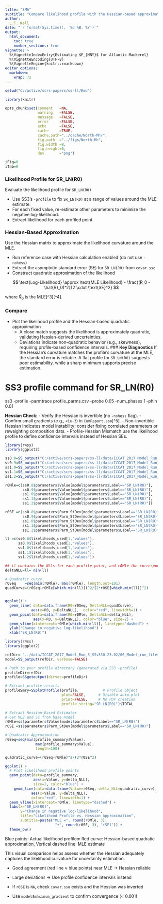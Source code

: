 ```yaml
---
title: "SMA"
subtitle: "Compare likelihood profile with the Hessian-based approximation for `SR_LN(R0)`"
author: 
  L.T. Kell
date: "`r format(Sys.time(), '%d %B, %Y')`"
output: 
  html_document:
    toc: true
    number_sections: true
vignette: >
  %\VignetteIndexEntry{Estimating $F_{MNY}$ for Atlantic Mackerel}
  %\VignetteEncoding{UTF-8}
  %\VignetteEngine{knitr::rmarkdown}
editor_options: 
  markdown: 
    wrap: 72
---
```



```r
setwd("C:/active/scrs-papers/ss-ll/Rmd")
```


```r
library(knitr)

opts_chunk$set(comment   =NA, 
               warning   =FALSE, 
               message   =FALSE, 
               error     =FALSE, 
               echo      =FALSE, 
               cache     =TRUE, 
               cache.path="../cache/North-Mh/",
               fig.path  ="../figs/North-Mh",
               fig.width =8,
               fig.height=6,
               dev       ="png")

iFig=0
iTab=0
```



### **Likelihood Profile for SR_LN(R0)**

Evaluate the likelihood profile for `SR_LN(R0)` 

- Use SS3's `-profile` to fix `SR_LN(R0)` at a range of values around the MLE estimate.
- For each fixed value, re-estimate other parameters to minimize the negative log-likelihood.
- Extract likelihood for each profiled point.


### **Hessian-Based Approximation**

Use the Hessian matrix to approximate the likelihood curvature around the MLE.

- Run reference case with Hessian calculation enabled (do not use `-nohess`)
- Extract the asymptotic standard error (SE) for `SR_LN(R0)` from `covar.sso`
- Construct  quadratic approximation of the likelihood

$$
\text{Log-Likelihood} \approx \text{MLE Likelihood} - \frac{(R_0 - \hat{R}_0)^2}{2 \cdot \text{SE}^2}
$$

where $\hat{R}_0$ is the MLE[^3][^4].


### **Compare**

- Plot the likelihood profile  and the Hessian-based quadratic approximation 
    - A close match suggests the likelihood is approximately quadratic, validating Hessian-derived uncertainties.
    - Deviations indicate non-quadratic behavior (e.g., skewness), requiring profile-based confidence intervals.
### **Key Diagnostics**
If the Hessian’s curvature matches the profile’s curvature at the MLE, the standard error is reliable.
A flat profile for `SR_LN(R0)` suggests poor estimability, while a sharp minimum supports precise estimation.


# SS3 profile command for SR_LN(R0)

ss3 -profile -parmtrace profile_parms.csv -probe 0.05 -num_phases 1 -phin 0.01


**Hessian Check**:
    - Verify the Hessian is invertible (no `-nohess` flag).
    - Confirm small gradients (e.g., `<1e-3`) in `CumReport.sso`[^5].
    - Non-invertible Hessian Indicates model instability; consider fixing correlated parameters or reweighting composition data.
    - Profile-Hessian Mismatch use the likelihood profile to define confidence intervals instead of Hessian SEs.

```r
library(r4ss)
library(ggplot2)

ss0.8=SS_output("C:/active/scrs-papers/ss-ll/data/ICCAT_2017_Model_Run_3_SSv330.23.02/00_Model_run_files/1/1/0.8")
ss0.9=SS_output("C:/active/scrs-papers/ss-ll/data/ICCAT_2017_Model_Run_3_SSv330.23.02/00_Model_run_files/1/1/0.9")
ss1.0=SS_output("C:/active/scrs-papers/ss-ll/data/ICCAT_2017_Model_Run_3_SSv330.23.02/00_Model_run_files/1/1")
ss1.1=SS_output("C:/active/scrs-papers/ss-ll/data/ICCAT_2017_Model_Run_3_SSv330.23.02/00_Model_run_files/1/1/1.1")
ss1.2=SS_output("C:/active/scrs-papers/ss-ll/data/ICCAT_2017_Model_Run_3_SSv330.23.02/00_Model_run_files/1/1/1.2")

r0Mle=c(ss0.8$parameters$Value[model$parameters$Label=="SR_LN(R0)"],
        ss0.9$parameters$Value[model$parameters$Label=="SR_LN(R0)"],
        ss1.0$parameters$Value[model$parameters$Label=="SR_LN(R0)"],
        ss1.1$parameters$Value[model$parameters$Label=="SR_LN(R0)"],
        ss1.2$parameters$Value[model$parameters$Label=="SR_LN(R0)"])

r0SE =c(ss0.8$parameters$Parm_StDev[model$parameters$Label=="SR_LN(R0)"],
        ss0.9$parameters$Parm_StDev[model$parameters$Label=="SR_LN(R0)"],
        ss1.0$parameters$Parm_StDev[model$parameters$Label=="SR_LN(R0)"],
        ss1.1$parameters$Parm_StDev[model$parameters$Label=="SR_LN(R0)"],
        ss1.2$parameters$Parm_StDev[model$parameters$Label=="SR_LN(R0)"])

ll =c(ss0.8$likelihoods_used[1,"values"],
      ss0.9$likelihoods_used[1,"values"],
      ss1.0$likelihoods_used[1,"values"],
      ss1.1$likelihoods_used[1,"values"],
      ss1.2$likelihoods_used[1,"values"])

## ll contains the NLLs for each profile point, and r0Mle the corresponding R0 values
deltaNLL=ll= min(ll)

# Quadratic curve
r0Seq    =seq(min(r0Mle), max(r0Mle), length.out=101)
quadCurve=(r0Seq-r0Mle[which.min(ll)])^2/(2*r0SE[which.min(ll)]^2)


ggplot() +
  geom_line( data=data.frame(R0=r0Seq, DeltaNLL=quadCurve),
            aes(x=R0, y=DeltaNLL),  color="red", linewidth=1) +
  geom_point(data=data.frame(R0=r0Mle, DeltaNLL=delta_NLL),
             aes(x=R0, y=DeltaNLL), color="blue", size=2) +
  geom_vline(xintercept=r0Mle[which.min(ll)], linetype="dashed") +
  ylab("Change in negative log-likelihood") +
  xlab("SR_LN(R0)")
```


```r
library(r4ss)
library(ggplot2)

refDir= "../data/ICCAT_2017_Model_Run_3_SSv330.23.02/00_Model_run_files/profile" 
model=SS_output(refDir, verbose=FALSE)

# Path to your profile directory (generated via SS3 -profile)
profileDir=refDir
profile=SSgetoutput(dirvec=profileDir)

# Extract profile results
profileSmry=SSplotProfile(profile,           # Profile object
                          plot=FALSE,      # Disable auto-plot
                          print=FALSE,     # No PDF creation
                          profile.string="SR_LN(R0)")$TOTAL

# Extract Hessian-Based Estimates
# Get MLE and SE from base model
r0Mle=ss$parameters$Value[model$parameters$Label=="SR_LN(R0)"]
r0SE =ss$parameters$Parm_StDev[model$parameters$Label=="SR_LN(R0)"]

# Quadratic Approximation
r0Seq=seq(min(profile_summary$Value), 
              max(profile_summary$Value), 
              length=100)

quadratic_curve=(r0Seq-r0Mle)^2/(2*r0SE^2)

ggplot() +
  # Plot likelihood profile points
  geom_point(data=profile_summary,
             aes(x=Value, y=delta_NLL),
             size=2, color="blue") +
    geom_line(data=data.frame(Value=r0Seq, delta_NLL=quadratic_curve),
            aes(x=Value, y=delta_NLL),
            color="red", linewidth=1) +
  geom_vline(xintercept=r0Mle, linetype="dashed") +
  labs(x="SR_LN(R0)", 
       y="Change in negative log-likelihood",
       title="Likelihood Profile vs. Hessian Approximation",
       subtitle=paste("MLE =", round(r0Mle, 3), 
                       "±", round(r0SE, 3), "(SE)")) +
  theme_bw()
```


Blue points: Actual likelihood profilem Red curve: Hessian-based quadratic approximation, Vertical dashed line: MLE estimate

This visual comparison helps assess whether the Hessian adequately captures the likelihood curvature for uncertainty estimation.




- Good agreement (red line ≈ blue points) near MLE → Hessian reliable
- Large deviations → Use profile confidence intervals instead

- If `r0SE` is `NA`, check `covar.sso` exists and the Hessian was inverted
- Use `model$maximum_gradient` to confirm convergence (< 0.001)
